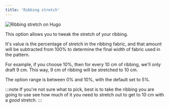 ```yaml
---
title: 'Ribbing stretch'
---
```


![Ribbing stretch on Hugo](./ribbingstretch.svg)

This option allows you to tweak the stretch of your ribbing.

It's value is the percentage of stretch in the ribbing fabric, and
that amount will be subtracted from 100% to determine the final width
of fabric used in the pattern.

For example, if you choose 10%, then for every 10 cm of ribbing,
we'll only draft 9 cm.
This way, 9 cm of ribbing will be stretched to 10 cm.

The option range is between 0% and 10%, with the default set to 5%.

:::note
If you're not sure what to pick, best is to take the ribbing you are going to
use see how much of it you need to stretch out to get to 10 cm with a _good_
stretch.
:::
